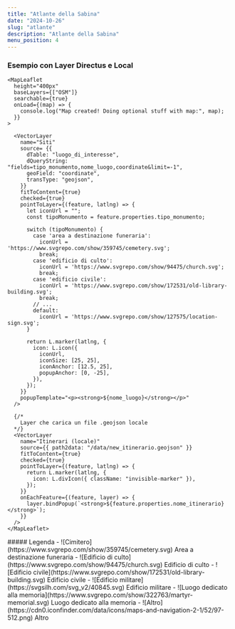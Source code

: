 ```yaml
---
title: "Atlante della Sabina"
date: "2024-10-26"
slug: "atlante"
description: "Atlante della Sabina"
menu_position: 4
---
```



### Esempio con Layer Directus e Local

<div className="row mt-3 mb-5 border-top border-bottom py-3">
  <div className="col-10">

    <MapLeaflet
      height="400px"
      baseLayers={["OSM"]}
      searchable={true}
      onLoad={(map) => {
        console.log("Map created! Doing optional stuff with map:", map);
      }}
    >
      
      <VectorLayer
        name="Siti"
        source= {{
          dTable: "luogo_di_interesse",
          dQueryString: "fields=tipo_monumento,nome_luogo,coordinate&limit=-1",
          geoField: "coordinate",
          transType: "geojson",
        }}
        fitToContent={true}
        checked={true}
        pointToLayer={(feature, latlng) => {
          let iconUrl = "";
          const tipoMonumento = feature.properties.tipo_monumento;

          switch (tipoMonumento) {
            case 'area a destinazione funeraria':
              iconUrl = 'https://www.svgrepo.com/show/359745/cemetery.svg';
              break;
            case 'edificio di culto':
              iconUrl = 'https://www.svgrepo.com/show/94475/church.svg';
              break;
            case 'edificio civile':
              iconUrl = 'https://www.svgrepo.com/show/172531/old-library-building.svg';
              break;
            // ...
            default:
              iconUrl = 'https://www.svgrepo.com/show/127575/location-sign.svg';
          }

          return L.marker(latlng, {
            icon: L.icon({
              iconUrl,
              iconSize: [25, 25],
              iconAnchor: [12.5, 25],
              popupAnchor: [0, -25],
            }),
          });
        }}
        popupTemplate="<p><strong>${nome_luogo}</strong></p>"
      />

      {/*
        Layer che carica un file .geojson locale
      */}
      <VectorLayer
        name="Itinerari (locale)"
        source={{ path2data: "/data/new_itinerario.geojson" }}
        fitToContent={true}
        checked={true}
        pointToLayer={(feature, latlng) => {
          return L.marker(latlng, {
            icon: L.divIcon({ className: "invisible-marker" }),
          });
        }}
        onEachFeature={(feature, layer) => {
          layer.bindPopup(`<strong>${feature.properties.nome_itinerario}</strong>`);
        }}
      />
    </MapLeaflet>

  </div>
  <div className="col-2 legend">
    ##### Legenda
    - ![Cimitero](https://www.svgrepo.com/show/359745/cemetery.svg) Area a destinazione funeraria
    - ![Edificio di culto](https://www.svgrepo.com/show/94475/church.svg) Edificio di culto
    - ![Edificio civile](https://www.svgrepo.com/show/172531/old-library-building.svg) Edificio civile
    - ![Edificio militare](https://svgsilh.com/svg_v2/40845.svg) Edificio militare
    - ![Luogo dedicato alla memoria](https://www.svgrepo.com/show/322763/martyr-memorial.svg) Luogo dedicato alla memoria
    - ![Altro](https://cdn0.iconfinder.com/data/icons/maps-and-navigation-2-1/52/97-512.png) Altro
    
  </div>
</div>
